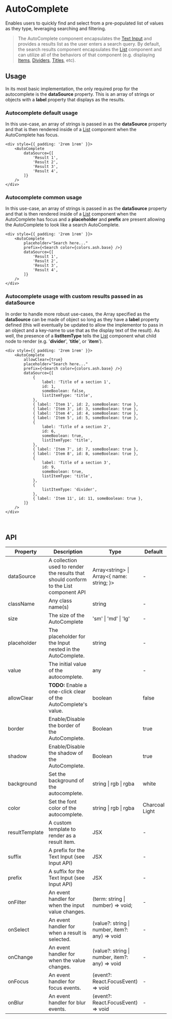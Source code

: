 # AutoComplete

Enables users to quickly find and select from a pre-populated list of values as they type, leveraging searching and filtering.

> The AutoComplete component encapsulates the [Text Input](/components/input) and provides a results list as the user 
enters a search query. By default, the search results component encapsulates the [List](/components/list) component and 
can utilize all of the behaviors of that component (e.g. displaying [Items](/components/list), 
[Dividers](/components/list), [Titles](/components/list), etc).

## Usage

In its most basic implementation, the only required prop for the autocomplete is the **dataSource** property. This is an 
array of strings or objects with a **label** property that displays as the results.

### Autocomplete default usage

In this use-case, an array of strings is passed in as the **dataSource** property and that is then rendered inside of a 
[List](/components/list) component when the AutoComplete has focus.

```tsx
<div style={{ padding: '2rem 1rem' }}>
    <AutoComplete
        dataSource={[
            'Result 1',
            'Result 2',
            'Result 3',
            'Result 4',
        ]}
    />
</div>
```

### Autocomplete common usage

In this use-case, an array of strings is passed in as the **dataSource** property and that is then rendered inside of a 
[List](/components/list) component when the AutoComplete has focus and a **placeholder** and **prefix** are present allowing the 
AutoComplete to look like a search AutoComplete.

```tsx
<div style={{ padding: '2rem 1rem' }}>
    <AutoComplete
        placeholder="Search here..."
        prefix={<Search color={colors.ash.base} />}
        dataSource={[
            'Result 1',
            'Result 2',
            'Result 3',
            'Result 4',
        ]}
    />
</div>
```

### Autocomplete usage with custom results passed in as dataSource

In order to handle more robust use-cases, the Array specified as the **dataSource** can be made of object so long as 
they have a **label** property defined (this will eventually be updated to allow the implementor to pass in an object and 
a key-name to use that as the display text of the result). As well, the presence of a **listItemType** tells the 
[List](/components/list) component what child node to render (e.g. '**divider**', '**title**', or '**item**').

```tsx
<div style={{ padding: '2rem 1rem' }}>
    <AutoComplete
        allowClear={true}
        placeholder="Search here..."
        prefix={<Search color={colors.ash.base} />}
        dataSource={[
            {
                label: 'Title of a section 1',
                id: 1,
                someBoolean: false,
                listItemType: 'title',
            },
            { label: 'Item 1', id: 2, someBoolean: true },
            { label: 'Item 3', id: 3, someBoolean: true },
            { label: 'Item 4', id: 4, someBoolean: true },
            { label: 'Item 5', id: 5, someBoolean: true },
            {
                label: 'Title of a section 2',
                id: 6,
                someBoolean: true,
                listItemType: 'title',
            },
            { label: 'Item 7', id: 7, someBoolean: true },
            { label: 'Item 8', id: 8, someBoolean: true },
            {
                label: 'Title of a section 3',
                id: 9,
                someBoolean: true,
                listItemType: 'title',
            },
            {
                listItemType: 'divider',
            },
            { label: 'Item 11', id: 11, someBoolean: true },
        ]}
    />
</div>
```

<br />

## API

<table>
    <thead>
        <tr>
            <th>Property</th>
            <th>Description</th>
            <th>Type</th>
            <th>Default</th>
        </tr>
    </thead>
    <tbody>
        <tr>
            <td>dataSource</td>
            <td>A collection used to render the results that should conform to the List component API</td>
            <td>Array&lt;string&gt; | Array&lt;&#123; name: string; &#125;&gt;</td>
            <td>-</td>
        </tr>
        <tr>
            <td>className</td>
            <td>Any class name(s)</td>
            <td>string</td>
            <td>-</td>
        </tr>
        <tr>
            <td>size</td>
            <td>The size of the AutoComplete</td>
            <td>'sm' | 'md' | 'lg'</td>
            <td>-</td>
        </tr>
        <tr>
            <td>placeholder</td>
            <td>The placeholder for the Input nested in the AutoComplete.</td>
            <td>string</td>
            <td>-</td>
        </tr>
        <tr>
            <td>value</td>
            <td>The initial value of the autocomplete.</td>
            <td>any</td>
            <td>-</td>
        </tr>
        <tr>
            <td>allowClear</td>
            <td><strong>TODO:</strong> Enable a one-click clear of the AutoComplete's value.</td>
            <td>boolean</td>
            <td>false</td>
        </tr>
        <tr>
            <td>border</td>
            <td>Enable/Disable the border of the AutoComplete.</td>
            <td>Boolean</td>
            <td>true</td>
        </tr>
        <tr>
        	<td>shadow</td>
        	<td>Enable/Disable the shadow of the AutoComplete.</td>
        	<td>Boolean</td>
        	<td>true</td>
        </tr>
        <tr>
        	<td>background</td>
        	<td>Set the background of the autocomplete.</td>
        	<td>string | rgb | rgba</td>
        	<td>white</td>
        </tr>
        <tr>
        	<td>color</td>
        	<td>Set the font color of the autocomplete.</td>
        	<td>string | rgb | rgba</td>
        	<td>Charcoal Light</td>
        </tr>
        <tr>
        	<td>resultTemplate</td>
        	<td>A custom template to render as a result item.</td>
        	<td>JSX</td>
        	<td>-</td>
        </tr>
        <tr>
        	<td>suffix</td>
        	<td>A prefix for the Text Input (see Input API)</td>
        	<td>JSX</td>
        	<td>-</td>
        </tr>
        <tr>
        	<td>prefix</td>
        	<td>A suffix for the Text Input (see Input API)</td>
        	<td>JSX</td>
        	<td>-</td>
        </tr>
        <tr>
            <td>onFilter</td>
            <td>An event handler for when the input value changes.</td>
            <td>(term: string | number) => void;</td>
            <td>-</td>
        </tr>
        <tr>
            <td>onSelect</td>
            <td>An event handler for when a result is selected.</td>
            <td>(value?: string | number, item?: any) => void</td>
            <td>-</td>
        </tr>
        <tr>
            <td>onChange</td>
            <td>An event handler for when the value changes.</td>
            <td>(value?: string | number, item?: any) => void</td>
            <td>-</td>
        </tr>
        <tr>
            <td>onFocus</td>
            <td>An event handler for focus events.</td>
            <td>(event?: React.FocusEvent) => void</td>
            <td>-</td>
        </tr>
        <tr>
            <td>onBlur</td>
            <td>An event handler for blur events.</td>
            <td>(event?: React.FocusEvent) => void</td>
            <td>-</td>
        </tr>
    </tbody>
</table>
